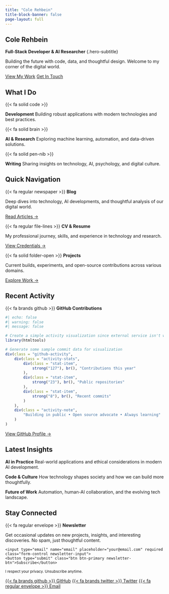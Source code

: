 ```yaml
---
title: "Cole Rehbein"
title-block-banner: false
page-layout: full
---
```


::: {.hero-section}
# Cole Rehbein {.hero-title}

**Full-Stack Developer & AI Researcher** {.hero-subtitle}

Building the future with code, data, and thoughtful design. Welcome to my corner of the digital world.

::: {.hero-actions}
[View My Work](/projects){.btn .btn-primary .btn-lg .me-3}
[Get In Touch](mailto:cole@cole.press){.btn .btn-outline-secondary .btn-lg}
:::
:::

::: {.main-content}

## What I Do {.section-title}

::: {.services-grid}
::: {.service-card}
::: {.service-icon}
{{< fa solid code >}}
:::
**Development**
Building robust applications with modern technologies and best practices.
:::

::: {.service-card}
::: {.service-icon}
{{< fa solid brain >}}
:::
**AI & Research**
Exploring machine learning, automation, and data-driven solutions.
:::

::: {.service-card}
::: {.service-icon}
{{< fa solid pen-nib >}}
:::
**Writing**
Sharing insights on technology, AI, psychology, and digital culture.
:::
:::

## Quick Navigation {.section-title}

::: {.nav-grid}
::: {.nav-card}
::: {.nav-card-header}
{{< fa regular newspaper >}}
**Blog**
:::
::: {.nav-card-body}
Deep dives into technology, AI developments, and thoughtful analysis of our digital world.
:::
::: {.nav-card-footer}
[Read Articles →](/blog){.card-link}
:::
:::

::: {.nav-card}
::: {.nav-card-header}
{{< fa regular file-lines >}}
**CV & Resume**
:::
::: {.nav-card-body}
My professional journey, skills, and experience in technology and research.
:::
::: {.nav-card-footer}
[View Credentials →](/cv){.card-link}
:::
:::

::: {.nav-card}
::: {.nav-card-header}
{{< fa solid folder-open >}}
**Projects**
:::
::: {.nav-card-body}
Current builds, experiments, and open-source contributions across various domains.
:::
::: {.nav-card-footer}
[Explore Work →](/projects){.card-link}
:::
:::
:::

## Recent Activity {.section-title}

::: {.activity-section}
::: {.activity-card}
::: {.activity-header}
{{< fa brands github >}} **GitHub Contributions**
:::
::: {.activity-body}
```r
#| echo: false
#| warning: false
#| message: false

# Create a simple activity visualization since external service isn't working
library(htmltools)

# Generate some sample commit data for visualization
div(class = "github-activity",
    div(class = "activity-stats",
        div(class = "stat-item",
            strong("127"), br(), "Contributions this year"
        ),
        div(class = "stat-item",
            strong("23"), br(), "Public repositories"
        ),
        div(class = "stat-item",
            strong("8"), br(), "Recent commits"
        )
    ),
    div(class = "activity-note",
        "Building in public • Open source advocate • Always learning"
    )
)
```
:::
::: {.activity-footer}
[View GitHub Profile →](https://github.com/colerehbein){.activity-link}
:::
:::
:::

## Latest Insights {.section-title}

::: {.insights-grid}
::: {.insight-card}
**AI in Practice**
Real-world applications and ethical considerations in modern AI development.
:::

::: {.insight-card}
**Code & Culture**
How technology shapes society and how we can build more thoughtfully.
:::

::: {.insight-card}
**Future of Work**
Automation, human-AI collaboration, and the evolving tech landscape.
:::
:::

## Stay Connected {.section-title}

::: {.connect-section}
::: {.newsletter-card}
::: {.newsletter-header}
{{< fa regular envelope >}} **Newsletter**
:::
::: {.newsletter-body}
Get occasional updates on new projects, insights, and interesting discoveries. No spam, just thoughtful content.

::: {.newsletter-form}
<form action="#" method="post" onsubmit="return false;">
  <div class="input-group">
    <input type="email" name="email" placeholder="your@email.com" required class="form-control newsletter-input">
    <button type="submit" class="btn btn-primary newsletter-btn">Subscribe</button>
  </div>
  <small class="form-text">I respect your privacy. Unsubscribe anytime.</small>
</form>
:::
:::
:::

::: {.social-links}
[{{< fa brands github >}} GitHub](https://github.com/colerehbein){.social-link}
[{{< fa brands twitter >}} Twitter](https://twitter.com/colerehbein){.social-link}
[{{< fa regular envelope >}} Email](mailto:cole@cole.press){.social-link}
:::
:::

:::

<script>
// Add some interactive enhancements
document.addEventListener('DOMContentLoaded', function() {
    // Add subtle hover animations
    const cards = document.querySelectorAll('.nav-card, .service-card, .activity-card');
    cards.forEach(card => {
        card.addEventListener('mouseenter', function() {
            this.style.transform = 'translateY(-2px)';
        });
        card.addEventListener('mouseleave', function() {
            this.style.transform = 'translateY(0)';
        });
    });
    
    // Newsletter form placeholder functionality
    const newsletterForm = document.querySelector('.newsletter-form form');
    if (newsletterForm) {
        newsletterForm.addEventListener('submit', function(e) {
            e.preventDefault();
            const btn = this.querySelector('.newsletter-btn');
            const originalText = btn.textContent;
            btn.textContent = 'Coming Soon!';
            btn.disabled = true;
            setTimeout(() => {
                btn.textContent = originalText;
                btn.disabled = false;
            }, 2000);
        });
    }
});
</script>
